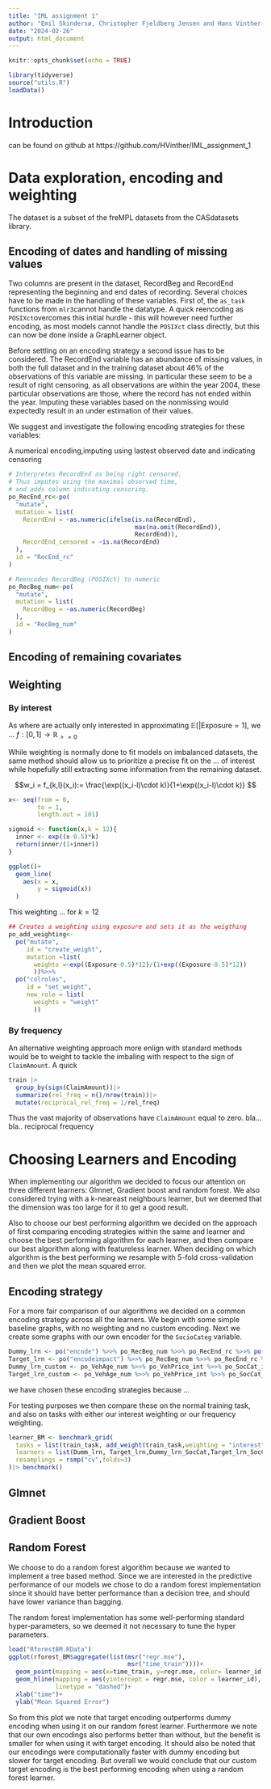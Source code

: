 ```yaml
---
title: "IML assignment 1"
author: "Emil Skindersø, Christopher Fjeldberg Jensen and Hans Vinther-Larsen"
date: "2024-02-26"
output: html_document
---
```


```r
knitr::opts_chunk$set(echo = TRUE)
```

```r
library(tidyverse)
source("utils.R")
loadData()
```
# Introduction

can be found on github at https://github.com/HVinther/IML_assignment_1

# Data exploration, encoding and weighting

The dataset is a subset of the freMPL datasets from the CASdatasets library. 

## Encoding of dates and handling of missing values

Two <Date> columns are present in the dataset, RecordBeg and RecordEnd representing the beginning and end dates of recording. Several choices have to be made in the handling of these variables. First of, the `as_task` functions from `mlr3`cannot handle the <Date> datatype. A quick reencoding as `POSIXct`overcomes this initial hurdle - this will however need further encoding, as most models cannot handle the `POSIXct` class directly, but this can now be done inside a GraphLearner object. 

Before settling on an encoding strategy a second issue has to be considered. The RecordEnd variable has an abundance of missing values, in both the full dataset and in the training dataset about $46\%$ of the observations of this variable are missing. In particular these seem to be a result of right censoring, as all observations are within the year 2004, these particular observations are those, where the record has not ended within the year. Imputing these variables based on the nonmissing would expectedly result in an under estimation of their values.

We suggest and investigate the following encoding strategies for these variables:

A numerical encoding,imputing using lastest observed date and indicating censoring

```r
# Interpretes RecordEnd as being right censored.
# Thus imputes using the maximal observed time, 
# and adds column indicating censoring.
po_RecEnd_rc<-po(
  "mutate",
  mutation = list(
    RecordEnd = ~as.numeric(ifelse(is.na(RecordEnd),
                                   max(na.omit(RecordEnd)),
                                   RecordEnd)),
    RecordEnd_censored = ~is.na(RecordEnd)
  ),
  id = "RecEnd_rc"
)

# Reencodes RecordBeg (POSIXct) to numeric
po_RecBeg_num<-po(
  "mutate",
  mutation = list(
    RecordBeg = ~as.numeric(RecordBeg)
  ),
  id = "RecBeg_num"
)
```


## Encoding of remaining covariates

## Weighting

### By interest
As where are actually only interested in approximating $\mathbb{E}[|\text{Exposure} = 1]$, we ...
$f:[0,1]\longrightarrow\mathbb{R}_{>=0}$

While weighting is normally done to fit models on imbalanced datasets, the same method should allow us to prioritize a precise fit on the ... of interest while hopefully still extracting some information from the remaining dataset.

$$w_i = f_{k,l}(x_i):= \frac{\exp((x_i-l)\cdot k)}{1+\exp((x_i-l)\cdot k)} $$

```r
x<- seq(from = 0,
        to = 1,
        length.out = 101)

sigmoid <- function(x,k = 12){
  inner <- exp((x-0.5)*k)
  return(inner/(1+inner))
}

ggplot()+
  geom_line(
    aes(x = x,
        y = sigmoid(x))
  )
```
This weighting ... for $k=12$
```r
## Creates a weighting using exposure and sets it as the weigthing
po_add_weighting<-
  po("mutate",
     id = "create_weight",
     mutation =list(
       weights =~exp((Exposure-0.5)*12)/(1+exp((Exposure-0.5)*12))
       ))%>>%
  po("colroles",
     id = "set_weight",
     new_role = list(
       weights = "weight"
       ))
```

### By frequency

An alternative weighting approach more enlign with standard methods would be to weight to tackle the imbaling with respect to the sign of `ClaimAmount`. A quick 

```r
train |> 
  group_by(sign(ClaimAmount))|>
  summarize(rel_freq = n()/nrow(train))|>
  mutate(reciprocal_rel_freq = 1/rel_freq)
```
Thus the vast majority of observations have `ClaimAmount` equal to zero. bla... bla.. reciprocal frequency

# Choosing Learners and Encoding

When implementing our algorithm we decided to focus our attention on three different learners: Glmnet, Gradient boost and random forest. We also considered trying with a k-neareast neighbours learner, but we deemed that the dimension was too large
for it to get a good result.

Also to choose our best performing algorithm we decided on the approach of first comparing encoding strategies within the same and learner and choose the best performing algorithm for each learner, and then compare our best algorithm along with featureless learner. When deciding on which algorithm is the best performing we resample with 5-fold cross-validation and then we plot the mean squared error. 

## Encoding strategy

For a more fair comparison of our algorithms we decided on a common encoding strategy across all the learners. We begin with some simple baseline graphs, with no weighting and no custom encoding. Next we create some graphs with our own encoder for the `SocioCateg` variable.

```r
Dummy_lrn <- po("encode") %>>% po_RecBeg_num %>>% po_RecEnd_rc %>>% po("scale") %>>% lrn_obj |> as_learner()
Target_lrn <- po("encodeimpact") %>>% po_RecBeg_num %>>% po_RecEnd_rc %>>% po("scale") %>>% lrn_obj |> as_learner()
Dummy_lrn_custom <- po_VehAge_num %>>% po_VehPrice_int %>>% po_SocCat_int %>>% po("encode") %>>% po_RecBeg_num %>>% po_RecEnd_rc %>>% po("scale") %>>% lrn_obj |> as_learner()
Target_lrn_custom <- po_VehAge_num %>>% po_VehPrice_int %>>% po_SocCat_int %>>% po("encodeimpact") %>>% po_RecBeg_num %>>% po_RecEnd_rc %>>% po("scale") %>>% lrn_obj |> as_learner()
```

we have chosen these encoding strategies because ...

For testing purposes we then compare these on the normal training task, and also on tasks with either our interest weighting or our frequency weighting.

```r
learner_BM <- benchmark_grid(
  tasks = list(train_task, add_weight(train_task,weighting = "interest"),add_weight(train_task,weighting = "frequency"),add_weight(train_task)),
  learners = list(Dumm_lrn, Target_lrn,Dummy_lrn_SocCat,Target_lrn_SocCat),
  resamplings = rsmp("cv",folds=3)
)|> benchmark()
```


## Glmnet

## Gradient Boost

## Random Forest

We choose to do a random forest algorithm because we wanted to implement a tree based method. Since we are interested in the predictive performance of our models we chose to do a random forest implementation since it should have better performance than a decision tree, and should have lower variance than bagging.

The random forest implementation has some well-performing standard hyper-parameters, so we deemed it not necessary to tune the hyper parameters. 

```r
load("RforestBM.RData")
ggplot(rforest_BM$aggregate(list(msr("regr.mse"),
                                 msr("time_train"))))+
  geom_point(mapping = aes(x=time_train, y=regr.mse, color= learner_id, shape = task_id))+
  geom_hline(mapping = aes(yintercept = regr.mse, color = learner_id),
             linetype = "dashed")+
  xlab("time")+
  ylab("Mean Squared Error")
```
So from this plot we note that target encoding outperforms dummy encoding when using it on our random forest learner. Furthermore we note that our own encodings also performs better than without, but the benefit is smaller for when using it with target encoding. It should also be noted that our encodings were computationally faster with dummy encoding but slower for target encoding. But overall we would conclude that our custom target encoding is the best performing encoding when using a random forest learner.

